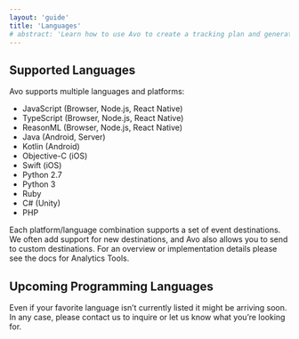 ```yaml
---
layout: 'guide'
title: 'Languages'
# abstract: 'Learn how to use Avo to create a tracking plan and generate high quality, actionable data.'
---
```



## <a name="supported-programming-languages"></a> Supported Languages

Avo supports multiple languages and platforms:

- JavaScript (Browser, Node.js, React Native)
- TypeScript (Browser, Node.js, React Native)
- ReasonML (Browser, Node.js, React Native)
- Java (Android, Server)
- Kotlin (Android)
- Objective-C (iOS)
- Swift (iOS)
- Python 2.7
- Python 3
- Ruby
- C# (Unity)
- PHP

Each platform/language combination supports a set of event destinations. We often add support for new destinations, and Avo also allows you to send to custom destinations.
For an overview or implementation details please see the <Link passHref href="/analytics"><a>docs for Analytics Tools</a></Link>.

## <a name="upcoming-programming-languages"></a> Upcoming Programming Languages

Even if your favorite language isn’t currently listed it might be arriving soon. In any
case, please <Link passHref href="/help/troubleshooting"><a>contact us</a></Link> to inquire
or let us know what you’re looking for.
